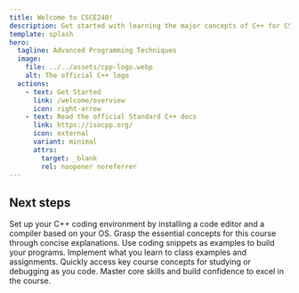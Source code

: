 ```yaml
---
title: Welcome to CSCE240!
description: Get started with learning the major concepts of C++ for CSCE240 at the University of South Carolina.
template: splash
hero:
  tagline: Advanced Programming Techniques
  image:
    file: ../../assets/cpp-logo.webp
    alt: The official C++ logo
  actions:
    - text: Get Started
      link: /welcome/overview
      icon: right-arrow
    - text: Read the official Standard C++ docs
      link: https://isocpp.org/
      icon: external
      variant: minimal
      attrs:
        target: _blank
        rel: noopener noreferrer
---
```



## Next steps

<CardGrid stagger>
	<Card title="Configure your environment" icon="laptop">
		Set up your C++ coding environment by installing a code editor and a compiler based on your OS.
	</Card>
	<Card title="Learn what you need" icon="pencil">
		Grasp the essential concepts for this course through concise explanations.
	</Card>
	<Card title="Code along" icon="seti:json">
		Use coding snippets as examples to build your programs.
	</Card>
	<Card title="Apply to coursework" icon="seti:cpp">
		Implement what you learn to class examples and assignments.
	</Card>
	<Card title="Reference and review" icon="open-book">
		Quickly access key course concepts for studying or debugging as you code.
	</Card>
	<Card title="Achieve success" icon="rocket">
		Master core skills and build confidence to excel in the course.
	</Card>
</CardGrid>


<IndexFooter/>
